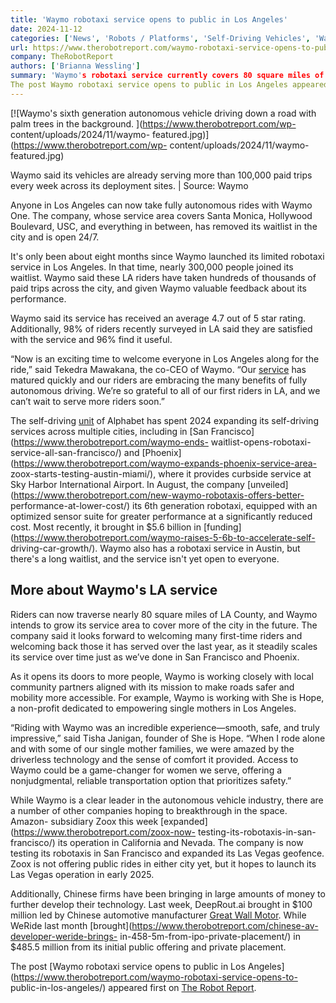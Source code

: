 ```yaml
---
title: 'Waymo robotaxi service opens to public in Los Angeles'
date: 2024-11-12
categories: ['News', 'Robots / Platforms', 'Self-Driving Vehicles', 'Waymo']
url: https://www.therobotreport.com/waymo-robotaxi-service-opens-to-public-in-los-angeles/
company: TheRobotReport
authors: ['Brianna Wessling']
summary: 'Waymo's robotaxi service currently covers 80 square miles of LA County. Waymo said it intends to grow its service area in the future.
The post Waymo robotaxi service opens to public in Los Angeles appeared first on The Robot Report.'
---
```



[![Waymo's sixth generation autonomous vehicle driving down a road with palm
trees in the background. ](https://www.therobotreport.com/wp-
content/uploads/2024/11/waymo-
featured.jpg)](https://www.therobotreport.com/wp-
content/uploads/2024/11/waymo-featured.jpg)

Waymo said its vehicles are already serving more than 100,000 paid trips every week across its deployment sites. | Source: Waymo

Anyone in Los Angeles can now take fully autonomous rides with Waymo One. The
company, whose service area covers Santa Monica, Hollywood Boulevard, USC, and
everything in between, has removed its waitlist in the city and is open 24/7.

It's only been about eight months since Waymo launched its limited robotaxi
service in Los Angeles. In that time, nearly 300,000 people joined its
waitlist. Waymo said these LA riders have taken hundreds of thousands of paid
trips across the city, and given Waymo valuable feedback about its
performance.

Waymo said its service has received an average 4.7 out of 5 star rating.
Additionally, 98% of riders recently surveyed in LA said they are satisfied
with the service and 96% find it useful.

“Now is an exciting time to welcome everyone in Los Angeles along for the
ride,” said Tekedra Mawakana, the co-CEO of Waymo. “Our
[service](https://waymo.com/waymo-one/) has matured quickly and our riders are
embracing the many benefits of fully autonomous driving. We’re so grateful to
all of our first riders in LA, and we can’t wait to serve more riders soon.”

The self-driving [unit](https://www.therobotreport.com/tag/waymo/) of Alphabet
has spent 2024 expanding its self-driving services across multiple cities,
including in [San Francisco](https://www.therobotreport.com/waymo-ends-
waitlist-opens-robotaxi-service-all-san-francisco/) and
[Phoenix](https://www.therobotreport.com/waymo-expands-phoenix-service-area-
zoox-starts-testing-austin-miami/), where it provides curbside service at Sky
Harbor International Airport. In August, the company
[unveiled](https://www.therobotreport.com/new-waymo-robotaxis-offers-better-
performance-at-lower-cost/) its 6th generation robotaxi, equipped with an
optimized sensor suite for greater performance at a significantly reduced
cost. Most recently, it brought in $5.6 billion in
[funding](https://www.therobotreport.com/waymo-raises-5-6b-to-accelerate-self-
driving-car-growth/). Waymo also has a robotaxi service in Austin, but there's
a long waitlist, and the service isn't yet open to everyone.

## More about Waymo's LA service

Riders can now traverse nearly 80 square miles of LA County, and Waymo intends
to grow its service area to cover more of the city in the future. The company
said it looks forward to welcoming many first-time riders and welcoming back
those it has served over the last year, as it steadily scales its service over
time just as we’ve done in San Francisco and Phoenix.

As it opens its doors to more people, Waymo is working closely with local
community partners aligned with its mission to make roads safer and mobility
more accessible. For example, Waymo is working with She is Hope, a non-profit
dedicated to empowering single mothers in Los Angeles.

“Riding with Waymo was an incredible experience—smooth, safe, and truly
impressive,” said Tisha Janigan, founder of She is Hope. “When I rode alone
and with some of our single mother families, we were amazed by the driverless
technology and the sense of comfort it provided. Access to Waymo could be a
game-changer for women we serve, offering a nonjudgmental, reliable
transportation option that prioritizes safety.”

While Waymo is a clear leader in the autonomous vehicle industry, there are a
number of other companies hoping to breakthrough in the space. Amazon-
subsidiary Zoox this week [expanded](https://www.therobotreport.com/zoox-now-
testing-its-robotaxis-in-san-francisco/) its operation in California and
Nevada. The company is now testing its robotaxis in San Francisco and expanded
its Las Vegas geofence. Zoox is not offering public rides in either city yet,
but it hopes to launch its Las Vegas operation in early 2025.

Additionally, Chinese firms have been bringing in large amounts of money to
further develop their technology. Last week, DeepRout.ai brought in $100
million led by Chinese automotive manufacturer [Great Wall
Motor](https://www.gwm-global.com/). While WeRide last month
[brought](https://www.therobotreport.com/chinese-av-developer-weride-brings-
in-458-5m-from-ipo-private-placement/) in $485.5 million from its initial
public offering and private placement.

The post [Waymo robotaxi service opens to public in Los
Angeles](https://www.therobotreport.com/waymo-robotaxi-service-opens-to-
public-in-los-angeles/) appeared first on [The Robot
Report](https://www.therobotreport.com).

